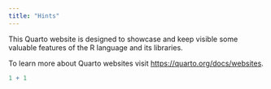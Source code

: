 ```yaml
---
title: "Hints"
---
```


This Quarto website is designed to showcase and keep visible some valuable features of the R language and its libraries.

To learn more about Quarto websites visit <https://quarto.org/docs/websites>.

```r
1 + 1
```
